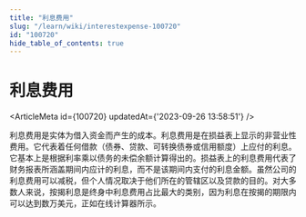 ```yaml
---
title: "利息费用"
slug: "/learn/wiki/interestexpense-100720"
id: "100720"
hide_table_of_contents: true
---
```



# 利息费用

<ArticleMeta id={100720} updatedAt={'2023-09-26 13:58:51'} />
<div className='border-solid border-b border-t-0 my-4 border-[var(--ifm-color-gray-300)]' />

利息费用是实体为借入资金而产生的成本。利息费用是在损益表上显示的非营业性费用。它代表着任何借款（债券、贷款、可转换债券或信用额度）上应付的利息。它基本上是根据利率乘以债务的未偿余额计算得出的。损益表上的利息费用代表了财务报表所涵盖期间内应计的利息，而不是该期间内支付的利息金额。虽然公司的利息费用可以减税，但个人情况取决于他们所在的管辖区以及贷款的目的。对大多数人来说，按揭利息是终身中利息费用占比最大的类别，因为利息在按揭的期限内可以达到数万美元，正如在线计算器所示。
